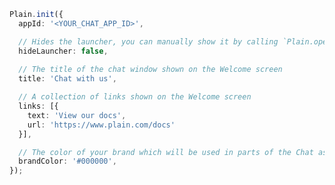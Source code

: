 ```typescript
Plain.init({
  appId: '<YOUR_CHAT_APP_ID>',

  // Hides the launcher, you can manually show it by calling `Plain.open()` (default: false)
  hideLauncher: false,
  
  // The title of the chat window shown on the Welcome screen
  title: 'Chat with us', 

  // A collection of links shown on the Welcome screen
  links: [{
    text: 'View our docs',
    url: 'https://www.plain.com/docs'
  }],

  // The color of your brand which will be used in parts of the Chat as well as the launcher color
  brandColor: '#000000',
});
```